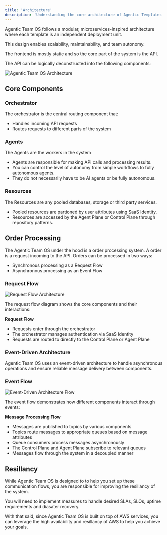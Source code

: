 ```yaml
---
title: 'Architecture'
description: 'Understanding the core architecture of Agentic Templates'
---
```




Agentic Team OS follows a modular, microservices-inspired architecture where each template is an independent deployment unit.

This design enables scalability, maintainability, and team autonomy.

The frontend is mostly static and so the core part of the system is the API. 

The API can be logically deconstructed into the following components:
<Frame>
  <img src="/images/general-architecture.png" alt="Agentic Team OS Architecture" />
</Frame>

## Core Components

### Orchestrator 
The orchestrator is the central routing component that:
- Handles incoming API requests
- Routes requests to different parts of the system

### Agents
The Agents are the workers in the system
- Agents are responsible for making API calls and processing results.
- You can control the level of autonomy from simple workflows to fully autonomous agents.
- They do not necessarily have to be AI agents or be fully autonomous.


### Resources 
The Resources are any pooled databases, storage or third party services. 
- Pooled resources are partioned by user attributes using SaaS Identity.
- Resources are accessed by the Agent Plane or Control Plane through repository patterns.


## Order Processing

The Agentic Team OS under the hood is a order processing system. A order is a request incoming to the API. Orders can be processed in two ways:
- Synchronous processing as a Request Flow 
- Asynchronous processing as an Event Flow

### Request Flow

<Frame>
  <img src="/images/request-flow.png" alt="Request Flow Architecture" />
</Frame>

The request flow diagram shows the core components and their interactions:

 **Request Flow**
   - Requests enter through the orchestrator
   - The orchestrator manages authentication via SaaS Identity
   - Requests are routed to directly to the Control Plane or Agent Plane

###  Event-Driven Architecture

Agentic Team OS uses an event-driven architecture to handle asynchronous operations and ensure reliable message delivery between components.

### Event Flow

<Frame>
  <img src="/images/event-driven.png" alt="Event-Driven Architecture Flow" />
</Frame>

The event flow demonstrates how different components interact through events:

**Message Processing Flow**
   - Messages are published to topics by various components
   - Topics route messages to appropriate queues based on message attributes
   - Queue consumers process messages asynchronously
   - The Control Plane and Agent Plane subscribe to relevant queues
   - Messages flow through the system in a decoupled manner

## Resillancy

While Agentic Team OS is designed to to help you set up these communication flows, you are responsible for improving the resillancy of the system. 

You will need to implement measures to handle desired SLAs, SLOs, uptime requirements and diasater recovery.  

With that said, since Agentic Team OS is built on top of AWS services, you can leverage the high availability and resillancy of AWS to help you achieve your goals. 
